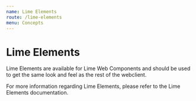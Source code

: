 ```yaml
---
name: Lime Elements
route: /lime-elements
menu: Concepts
---
```


# Lime Elements

Lime Elements are available for Lime Web Components and should be used to get the same look and feel as the rest of the webclient.

For more information regarding Lime Elements, please refer to the Lime Elements documentation.
